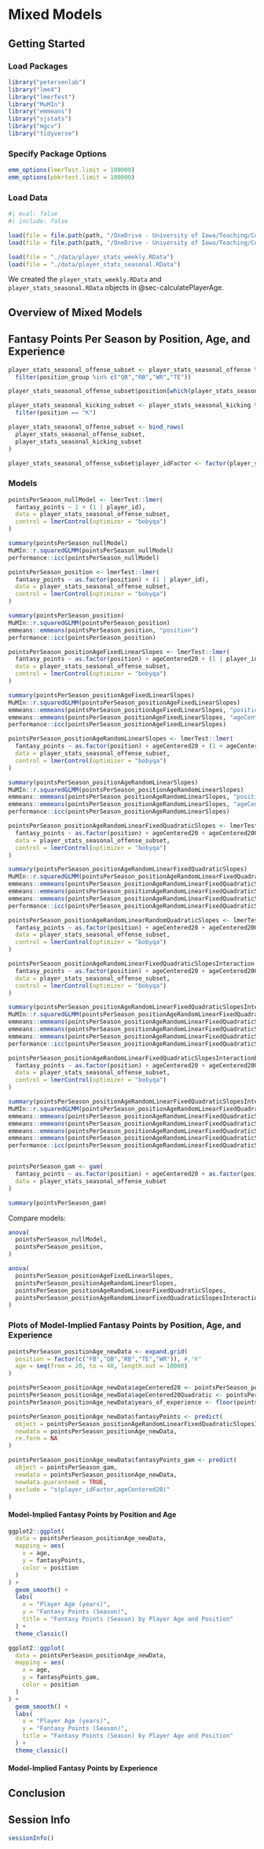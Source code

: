 # Mixed Models {#sec-mixedModels}

## Getting Started {#sec-mixedModelsGettingStarted}

### Load Packages {#sec-mixedModelsLoadPackages}

```r
library("petersenlab")
library("lme4")
library("lmerTest")
library("MuMIn")
library("emmeans")
library("sjstats")
library("mgcv")
library("tidyverse")
```

### Specify Package Options {#sec-mixedModelsPackageOptions}

```r
emm_options(lmerTest.limit = 100000)
emm_options(pbkrtest.limit = 100000)
```

### Load Data {#sec-mixedModelsLoadData}

```r
#| eval: false
#| include: false

load(file = file.path(path, "/OneDrive - University of Iowa/Teaching/Courses/Fantasy Football/Data/player_stats_weekly.RData", fsep = ""))
load(file = file.path(path, "/OneDrive - University of Iowa/Teaching/Courses/Fantasy Football/Data/player_stats_seasonal.RData", fsep = ""))
```

```r
load(file = "./data/player_stats_weekly.RData")
load(file = "./data/player_stats_seasonal.RData")
```

We created the `player_stats_weekly.RData` and `player_stats_seasonal.RData` objects in @sec-calculatePlayerAge.

## Overview of Mixed Models {#sec-mixedModelsOverview}

## Fantasy Points Per Season by Position, Age, and Experience {#sec-fantasyPointsByAgeExperience}

```r
player_stats_seasonal_offense_subset <- player_stats_seasonal_offense %>% 
  filter(position_group %in% c("QB","RB","WR","TE"))

player_stats_seasonal_offense_subset$position[which(player_stats_seasonal_offense_subset$position == "HB")] <- "RB"

player_stats_seasonal_kicking_subset <- player_stats_seasonal_kicking %>% 
  filter(position == "K")

player_stats_seasonal_offense_subset <- bind_rows(
  player_stats_seasonal_offense_subset,
  player_stats_seasonal_kicking_subset
)

player_stats_seasonal_offense_subset$player_idFactor <- factor(player_stats_seasonal_offense_subset$player_id)
```

### Models {#sec-fantasyPointsByAgeExperienceModels}

```r
pointsPerSeason_nullModel <- lmerTest::lmer(
  fantasy_points ~ 1 + (1 | player_id),
  data = player_stats_seasonal_offense_subset,
  control = lmerControl(optimizer = "bobyqa")
)

summary(pointsPerSeason_nullModel)
MuMIn::r.squaredGLMM(pointsPerSeason_nullModel)
performance::icc(pointsPerSeason_nullModel)

pointsPerSeason_position <- lmerTest::lmer(
  fantasy_points ~ as.factor(position) + (1 | player_id),
  data = player_stats_seasonal_offense_subset,
  control = lmerControl(optimizer = "bobyqa")
)

summary(pointsPerSeason_position)
MuMIn::r.squaredGLMM(pointsPerSeason_position)
emmeans::emmeans(pointsPerSeason_position, "position")
performance::icc(pointsPerSeason_position)

pointsPerSeason_positionAgeFixedLinearSlopes <- lmerTest::lmer(
  fantasy_points ~ as.factor(position) + ageCentered20 + (1 | player_id),
  data = player_stats_seasonal_offense_subset,
  control = lmerControl(optimizer = "bobyqa")
)

summary(pointsPerSeason_positionAgeFixedLinearSlopes)
MuMIn::r.squaredGLMM(pointsPerSeason_positionAgeFixedLinearSlopes)
emmeans::emmeans(pointsPerSeason_positionAgeFixedLinearSlopes, "position")
emmeans::emmeans(pointsPerSeason_positionAgeFixedLinearSlopes, "ageCentered20")
performance::icc(pointsPerSeason_positionAgeFixedLinearSlopes)

pointsPerSeason_positionAgeRandomLinearSlopes <- lmerTest::lmer(
  fantasy_points ~ as.factor(position) + ageCentered20 + (1 + ageCentered20 | player_id),
  data = player_stats_seasonal_offense_subset,
  control = lmerControl(optimizer = "bobyqa")
)

summary(pointsPerSeason_positionAgeRandomLinearSlopes)
MuMIn::r.squaredGLMM(pointsPerSeason_positionAgeRandomLinearSlopes)
emmeans::emmeans(pointsPerSeason_positionAgeRandomLinearSlopes, "position")
emmeans::emmeans(pointsPerSeason_positionAgeRandomLinearSlopes, "ageCentered20")
performance::icc(pointsPerSeason_positionAgeRandomLinearSlopes)

pointsPerSeason_positionAgeRandomLinearFixedQuadraticSlopes <- lmerTest::lmer(
  fantasy_points ~ as.factor(position) + ageCentered20 + ageCentered20Quadratic + (1 + ageCentered20 | player_id),
  data = player_stats_seasonal_offense_subset,
  control = lmerControl(optimizer = "bobyqa")
)

summary(pointsPerSeason_positionAgeRandomLinearFixedQuadraticSlopes)
MuMIn::r.squaredGLMM(pointsPerSeason_positionAgeRandomLinearFixedQuadraticSlopes)
emmeans::emmeans(pointsPerSeason_positionAgeRandomLinearFixedQuadraticSlopes, "position")
emmeans::emmeans(pointsPerSeason_positionAgeRandomLinearFixedQuadraticSlopes, "ageCentered20")
emmeans::emmeans(pointsPerSeason_positionAgeRandomLinearFixedQuadraticSlopes, "ageCentered20Quadratic")
performance::icc(pointsPerSeason_positionAgeRandomLinearFixedQuadraticSlopes)

pointsPerSeason_positionAgeRandomLinearRandomQuadraticSlopes <- lmerTest::lmer(
  fantasy_points ~ as.factor(position) + ageCentered20 + ageCentered20Quadratic + (1 + ageCentered20 + ageCentered20Quadratic | player_id),
  data = player_stats_seasonal_offense_subset,
  control = lmerControl(optimizer = "bobyqa")
)

pointsPerSeason_positionAgeRandomLinearFixedQuadraticSlopesInteraction <- lmerTest::lmer(
  fantasy_points ~ as.factor(position) + ageCentered20 + ageCentered20Quadratic + as.factor(position):ageCentered20 + as.factor(position):ageCentered20Quadratic + (1 + ageCentered20 | player_id),
  data = player_stats_seasonal_offense_subset,
  control = lmerControl(optimizer = "bobyqa")
)

summary(pointsPerSeason_positionAgeRandomLinearFixedQuadraticSlopesInteraction)
MuMIn::r.squaredGLMM(pointsPerSeason_positionAgeRandomLinearFixedQuadraticSlopesInteraction)
emmeans::emmeans(pointsPerSeason_positionAgeRandomLinearFixedQuadraticSlopesInteraction, "position")
emmeans::emmeans(pointsPerSeason_positionAgeRandomLinearFixedQuadraticSlopesInteraction, "ageCentered20")
emmeans::emmeans(pointsPerSeason_positionAgeRandomLinearFixedQuadraticSlopes, "ageCentered20Quadratic")
performance::icc(pointsPerSeason_positionAgeRandomLinearFixedQuadraticSlopesInteraction)

pointsPerSeason_positionAgeRandomLinearFixedQuadraticSlopesInteractionExperience <- lmerTest::lmer(
  fantasy_points ~ as.factor(position) + ageCentered20 + ageCentered20Quadratic + as.factor(position):ageCentered20 + as.factor(position):ageCentered20Quadratic + years_of_experience + (1 + ageCentered20 | player_id),
  data = player_stats_seasonal_offense_subset,
  control = lmerControl(optimizer = "bobyqa")
)

summary(pointsPerSeason_positionAgeRandomLinearFixedQuadraticSlopesInteractionExperience)
MuMIn::r.squaredGLMM(pointsPerSeason_positionAgeRandomLinearFixedQuadraticSlopesInteractionExperience)
emmeans::emmeans(pointsPerSeason_positionAgeRandomLinearFixedQuadraticSlopesInteractionExperience, "position")
emmeans::emmeans(pointsPerSeason_positionAgeRandomLinearFixedQuadraticSlopesInteractionExperience, "ageCentered20")
emmeans::emmeans(pointsPerSeason_positionAgeRandomLinearFixedQuadraticSlopesInteractionExperience, "ageCentered20Quadratic")
emmeans::emmeans(pointsPerSeason_positionAgeRandomLinearFixedQuadraticSlopesInteractionExperience, "years_of_experience")
performance::icc(pointsPerSeason_positionAgeRandomLinearFixedQuadraticSlopesInteractionExperience)


pointsPerSeason_gam <- gam(
  fantasy_points ~ as.factor(position) + ageCentered20 + as.factor(position):ageCentered20 + years_of_experience + s(player_idFactor, ageCentered20, bs = "re"),
  data = player_stats_seasonal_offense_subset
)

summary(pointsPerSeason_gam)
```

Compare models:

```r
anova(
  pointsPerSeason_nullModel,
  pointsPerSeason_position,
)

anova(
  pointsPerSeason_positionAgeFixedLinearSlopes,
  pointsPerSeason_positionAgeRandomLinearSlopes,
  pointsPerSeason_positionAgeRandomLinearFixedQuadraticSlopes,
  pointsPerSeason_positionAgeRandomLinearFixedQuadraticSlopesInteraction
)
```

### Plots of Model-Implied Fantasy Points by Position, Age, and Experience {#sec-fantasyPointsByAgeExperiencePlots}

```r
pointsPerSeason_positionAge_newData <- expand.grid(
  position = factor(c("FB","QB","RB","TE","WR")), #,"K"
  age = seq(from = 20, to = 40, length.out = 10000)
)

pointsPerSeason_positionAge_newData$ageCentered20 <- pointsPerSeason_positionAge_newData$age - 20
pointsPerSeason_positionAge_newData$ageCentered20Quadratic <- pointsPerSeason_positionAge_newData$ageCentered20 ^ 2
pointsPerSeason_positionAge_newData$years_of_experience <- floor(pointsPerSeason_positionAge_newData$ageCentered20)

pointsPerSeason_positionAge_newData$fantasyPoints <- predict(
  object = pointsPerSeason_positionAgeRandomLinearFixedQuadraticSlopesInteractionExperience,
  newdata = pointsPerSeason_positionAge_newData,
  re.form = NA
)

pointsPerSeason_positionAge_newData$fantasyPoints_gam <- predict(
  object = pointsPerSeason_gam,
  newdata = pointsPerSeason_positionAge_newData,
  newdata.guaranteed = TRUE,
  exclude = "s(player_idFactor,ageCentered20)"
)
```

#### Model-Implied Fantasy Points by Position and Age {#sec-fantasyPointsByPositionAgePlot}

```r
ggplot2::ggplot(
  data = pointsPerSeason_positionAge_newData,
  mapping = aes(
    x = age,
    y = fantasyPoints,
    color = position
  )
) + 
  geom_smooth() +
  labs(
    x = "Player Age (years)",
    y = "Fantasy Points (Season)",
    title = "Fantasy Points (Season) by Player Age and Position"
  ) +
  theme_classic()

ggplot2::ggplot(
  data = pointsPerSeason_positionAge_newData,
  mapping = aes(
    x = age,
    y = fantasyPoints_gam,
    color = position
  )
) + 
  geom_smooth() +
  labs(
    x = "Player Age (years)",
    y = "Fantasy Points (Season)",
    title = "Fantasy Points (Season) by Player Age and Position"
  ) +
  theme_classic()
```


#### Model-Implied Fantasy Points by Experience {#sec-fantasyPointsByExperiencePlot}

## Conclusion {#sec-mixedModelsConclusion}

::: {.content-visible when-format="html"}

## Session Info {#sec-mixedModelsSessionInfo}

```r
sessionInfo()
```

:::
